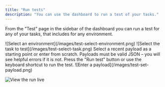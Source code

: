 ```yaml
---
title: "Run tests"
description: "You can use the dashboard to run a test of your tasks."
---
```


From the "Test" page in the sidebar of the dashboard you can run a test for any of your tasks, that includes for any environment.

<Steps>

<Step title="Select an environment">
  ![Select an environment](/images/test-select-environment.png)
</Step>

<Step title="Select the task to test">
  ![Select the task to test](/images/test-select-task.png)
</Step>

<Step title="Enter a payload">
  Select a recent payload as a starting point or enter from scratch. Payloads must be valid JSON – you will see helpful errors if it is not. Press the "Run test" button or use the keyboard shortcut to run the test.
![Enter a payload](/images/test-set-payload.png)

</Step>

<Step title="View the run live">![View the run live](/images/run-in-progress.png)</Step>

</Steps>
